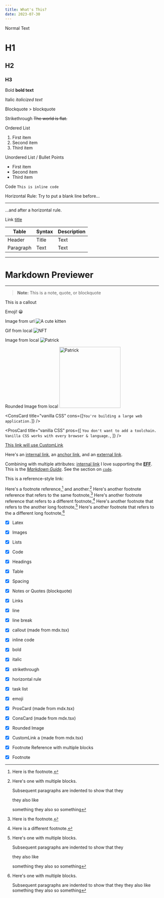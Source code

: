 ```yaml
---
title: What's This?
date: 2023-07-30
---
```



Normal Text

# H1
## H2
### H3
Bold **bold text**

Italic _italicized text_

Blockquote > blockquote

Strikethrough ~~The world is flat.~~

Ordered List

1. First item
2. Second item
3. Third item

Unordered List / Bullet Points

- First item
- Second item
- Third item

Code `This is inline code`

Horizontal Rule: Try to put a blank line before...

---

...and after a horizontal rule.

Link [title](https://www.example.com)

| Table     | Syntax | Description |
| --------- | ------ | ----------- |
| Header    | Title  | Text        |
| Paragraph | Text   | Text        |

---

# Markdown Previewer

---

> **Note:** This is a note, quote, or blockquote


<Callout emoji="💡">

This is a callout

</Callout>

Emoji! 😀

Image from url
![A cute kitten](https://placekitten.com/200/300)

Gif from local
![NFT](/images/nft.gif)

Image from local
![Patrick](/images/patrick.png)

Rounded Image from local
<Image src="/images/patrick.png" alt="Patrick" width="200" height="200" />

<ConsCard
  title="vanilla CSS"
  cons={[`You're building a large web application.`]}
/>

<ProsCard
  title="vanilla CSS"
  pros={[
    `You don't want to add a toolchain. Vanilla CSS works with every browser & language.`,
  ]}
/>

<a href="https://www.example.com">This link will use CustomLink</a>

Here's an [internal link](/another-post), an [anchor link](#section-1), and an [external link](https://example.com).


Combining with multiple attributes: [internal link](/another-post "A link to another post")
I love supporting the **[EFF](https://eff.org)**.
This is the *[Markdown Guide](https://www.markdownguide.org)*.
See the section on [`code`](#code).

This is a reference-style link: 

Here's a footnote reference,[^1] and another.[^longnote]
Here's another footnote reference that refers to the same footnote,[^1]
Here's another footnote reference that refers to a different footnote,[^3]
Here's another footnote that refers to the another long footnote,[^longnote]
Here's another footnote that refers to the a different long footnote,[^longnote2]


[^1]: Here is the footnote.

[^longnote]: Here's one with multiple blocks.

    Subsequent paragraphs are indented to show that they

    they also like

    something they also
    so something

[^longnote2]: Here's one with multiple blocks.

    Subsequent paragraphs are indented to show that they
    they also like
    something they also
    so something

[^3]: Here is a different footnote.


- [x] Latex
- [x] Images
- [x] Lists
- [x] Code
- [x] Headings
- [x] Table
- [x] Spacing
- [x] Notes or Quotes (blockquote)
- [x] Links
- [x] line
- [x] line break
- [x] callout (made from mdx.tsx)
- [x] inline code
- [x] bold
- [x] italic
- [x] strikethrough
- [x] horizontal rule
- [x] task list
- [x] emoji
- [x] ProsCard (made from mdx.tsx)
- [x] ConsCard (made from mdx.tsx)
- [x] Rounded Image 
- [x] CustomLink a (made from mdx.tsx)
- [x] Footnote Reference with multiple blocks
- [x] Footnote 





